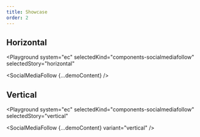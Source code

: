 ```yaml
---
title: Showcase
order: 2
---
```




## Horizontal

<Playground
  system="ec"
  selectedKind="components-socialmediafollow"
  selectedStory="horizontal"
>
  <SocialMediaFollow {...demoContent} />
</Playground>

## Vertical

<Playground
  system="ec"
  selectedKind="components-socialmediafollow"
  selectedStory="vertical"
>
  <SocialMediaFollow {...demoContent} variant="vertical" />
</Playground>
